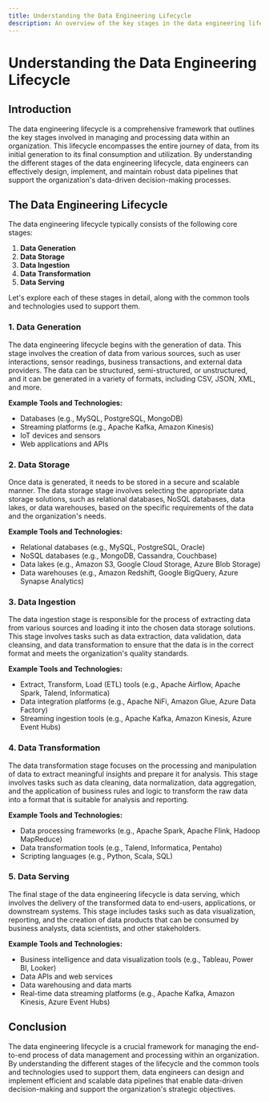 ```yaml
---
title: Understanding the Data Engineering Lifecycle
description: An overview of the key stages in the data engineering lifecycle, including data generation, storage, ingestion, transformation, and serving.
---
```


# Understanding the Data Engineering Lifecycle

## Introduction

The data engineering lifecycle is a comprehensive framework that outlines the key stages involved in managing and processing data within an organization. This lifecycle encompasses the entire journey of data, from its initial generation to its final consumption and utilization. By understanding the different stages of the data engineering lifecycle, data engineers can effectively design, implement, and maintain robust data pipelines that support the organization's data-driven decision-making processes.

## The Data Engineering Lifecycle

The data engineering lifecycle typically consists of the following core stages:

1. **Data Generation**
2. **Data Storage**
3. **Data Ingestion**
4. **Data Transformation**
5. **Data Serving**

Let's explore each of these stages in detail, along with the common tools and technologies used to support them.

### 1. Data Generation

The data engineering lifecycle begins with the generation of data. This stage involves the creation of data from various sources, such as user interactions, sensor readings, business transactions, and external data providers. The data can be structured, semi-structured, or unstructured, and it can be generated in a variety of formats, including CSV, JSON, XML, and more.

**Example Tools and Technologies:**
- Databases (e.g., MySQL, PostgreSQL, MongoDB)
- Streaming platforms (e.g., Apache Kafka, Amazon Kinesis)
- IoT devices and sensors
- Web applications and APIs

### 2. Data Storage

Once data is generated, it needs to be stored in a secure and scalable manner. The data storage stage involves selecting the appropriate data storage solutions, such as relational databases, NoSQL databases, data lakes, or data warehouses, based on the specific requirements of the data and the organization's needs.

**Example Tools and Technologies:**
- Relational databases (e.g., MySQL, PostgreSQL, Oracle)
- NoSQL databases (e.g., MongoDB, Cassandra, Couchbase)
- Data lakes (e.g., Amazon S3, Google Cloud Storage, Azure Blob Storage)
- Data warehouses (e.g., Amazon Redshift, Google BigQuery, Azure Synapse Analytics)

### 3. Data Ingestion

The data ingestion stage is responsible for the process of extracting data from various sources and loading it into the chosen data storage solutions. This stage involves tasks such as data extraction, data validation, data cleansing, and data transformation to ensure that the data is in the correct format and meets the organization's quality standards.

**Example Tools and Technologies:**
- Extract, Transform, Load (ETL) tools (e.g., Apache Airflow, Apache Spark, Talend, Informatica)
- Data integration platforms (e.g., Apache NiFi, Amazon Glue, Azure Data Factory)
- Streaming ingestion tools (e.g., Apache Kafka, Amazon Kinesis, Azure Event Hubs)

### 4. Data Transformation

The data transformation stage focuses on the processing and manipulation of data to extract meaningful insights and prepare it for analysis. This stage involves tasks such as data cleaning, data normalization, data aggregation, and the application of business rules and logic to transform the raw data into a format that is suitable for analysis and reporting.

**Example Tools and Technologies:**
- Data processing frameworks (e.g., Apache Spark, Apache Flink, Hadoop MapReduce)
- Data transformation tools (e.g., Talend, Informatica, Pentaho)
- Scripting languages (e.g., Python, Scala, SQL)

### 5. Data Serving

The final stage of the data engineering lifecycle is data serving, which involves the delivery of the transformed data to end-users, applications, or downstream systems. This stage includes tasks such as data visualization, reporting, and the creation of data products that can be consumed by business analysts, data scientists, and other stakeholders.

**Example Tools and Technologies:**
- Business intelligence and data visualization tools (e.g., Tableau, Power BI, Looker)
- Data APIs and web services
- Data warehousing and data marts
- Real-time data streaming platforms (e.g., Apache Kafka, Amazon Kinesis, Azure Event Hubs)

## Conclusion

The data engineering lifecycle is a crucial framework for managing the end-to-end process of data management and processing within an organization. By understanding the different stages of the lifecycle and the common tools and technologies used to support them, data engineers can design and implement efficient and scalable data pipelines that enable data-driven decision-making and support the organization's strategic objectives.